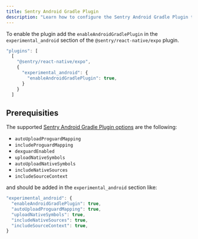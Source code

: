 ```yaml
---
title: Sentry Android Gradle Plugin
description: "Learn how to configure the Sentry Android Gradle Plugin to automatically upload source maps and debug symbols for your React Native project."
---
```


To enable the plugin add the `enableAndroidGradlePlugin` in the `experimental_android` section of the `@sentry/react-native/expo` plugin.

```javascript {tabTitle:app.json}
"plugins": [
  [
    "@sentry/react-native/expo",
    {
      "experimental_android": {
        "enableAndroidGradlePlugin": true,
      }
    }
  ]
```

## Prerequisities

The supported [Sentry Android Gradle Plugin options](/platforms/android/configuration/gradle/) are the following:
- `autoUploadProguardMapping`
- `includeProguardMapping`
- `dexguardEnabled`
- `uploadNativeSymbols`
- `autoUploadNativeSymbols`
- `includeNativeSources`
- `includeSourceContext`

and should be added in the `experimental_android` section like:

```javascript {tabTitle:app.json}
"experimental_android": {
  "enableAndroidGradlePlugin": true,
  "autoUploadProguardMapping": true,
  "uploadNativeSymbols": true,
  "includeNativeSources": true,
  "includeSourceContext": true,
}
```
